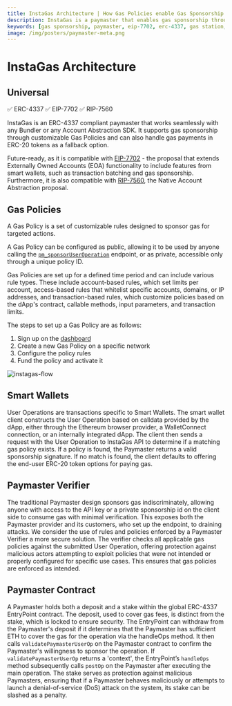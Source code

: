 ```yaml
---
title: InstaGas Architecture | How Gas Policies enable Gas Sponsorship for any Wallet 
description: InstaGas is a paymaster that enables gas sponsorship through customizable Gas Policies, supporting ERC-20 token payments as a fallback. It's future-ready, compatible with EIP-7702 and RIP-7560.
keywords: [gas sponsorship, paymaster, eip-7702, erc-4337, gas station, gas policies, gas abstraction]
image: /img/posters/paymaster-meta.png
---
```


# InstaGas Architecture

## Universal
✅ ERC-4337 ✅ EIP-7702 ✅ RIP-7560

InstaGas is an ERC-4337 compliant paymaster that works seamlessly with any Bundler or any Account Abstraction SDK. It supports gas sponsorship through customizable Gas Policies and can also handle gas payments in ERC-20 tokens as a fallback option. 

Future-ready, as it is compatible with [EIP-7702](/account-abstraction/7702/overview) - the proposal that extends Externally Owned Accounts (EOA) functionality to include features 
from smart wallets, such as transaction batching and gas sponsorship. Furthermore, it is also compatible with 
[RIP-7560](https://github.com/ethereum/RIPs/blob/master/RIPS/rip-7560.md), the Native Account Abstraction proposal.

## Gas Policies

A Gas Policy is a set of customizable rules designed to sponsor gas for targeted actions. 

A Gas Policy can be configured as public, allowing it to be used by anyone calling the [`pm_sponsorUserOperation`](/wallet/paymaster/rpc-methods/#pm_sponsoruseroperation) endpoint, 
or as private, accessible only through a unique policy ID. 

Gas Policies are set up for a defined time period and can include various rule types. These include account-based rules, which set limits per account, access-based rules that whitelist specific accounts, domains, or IP addresses, and transaction-based rules, which customize policies based on the dApp's contract, callable methods, input parameters, and transaction limits.

The steps to set up a Gas Policy are as follows:

1. Sign up on the [dashboard](https:dashboard.candide.dev)  
2. Create a new Gas Policy on a specific network
3. Configure the policy rules  
4. Fund the policy and activate it


![instagas-flow](/img/instagas-flow.svg)

## Smart Wallets

User Operations are transactions specific to Smart Wallets. The smart wallet client constructs the User Operation based on calldata provided by the dApp, 
either through the Ethereum browser provider, a WalletConnect connection, or an internally integrated dApp. The client then sends a request with 
the User Operation to InstaGas API to determine if a matching gas policy exists. If a policy is found, the Paymaster returns a valid sponsorship signature. 
If no match is found, the client defaults to offering the end-user ERC-20 token options for paying gas.

## Paymaster Verifier

The traditional Paymaster design sponsors gas indiscriminately, allowing anyone with access to the API key or a private sponsorship id on the client side 
to consume gas with minimal verification. This exposes both the Paymaster provider and its customers, who set up the endpoint, to draining attacks. We consider the use of 
rules and policies enforced by a Paymaster Verifier a more secure solution. The verifier checks all applicable gas policies against the submitted User Operation, 
offering protection against malicious actors attempting to exploit policies that were not intended or properly configured for specific use cases. 
This ensures that gas policies are enforced as intended.

## Paymaster Contract

A Paymaster holds both a deposit and a stake within the global ERC-4337 EntryPoint contract. The deposit, used to cover gas fees, is distinct from the stake, 
which is locked to ensure security. The EntryPoint can withdraw from the Paymaster's deposit if it determines that the Paymaster has sufficient ETH to cover 
the gas for the operation via the handleOps method. It then calls `validatePaymasterUserOp` on the Paymaster contract to confirm the Paymaster's willingness to 
sponsor the operation. If `validatePaymasterUserOp` returns a 'context', the EntryPoint’s `handleOps` method subsequently calls `postOp` on the Paymaster after executing 
the main operation. The stake serves as protection against malicious Paymasters, ensuring that if a Paymaster behaves maliciously or attempts to launch 
a denial-of-service (DoS) attack on the system, its stake can be slashed as a penalty.